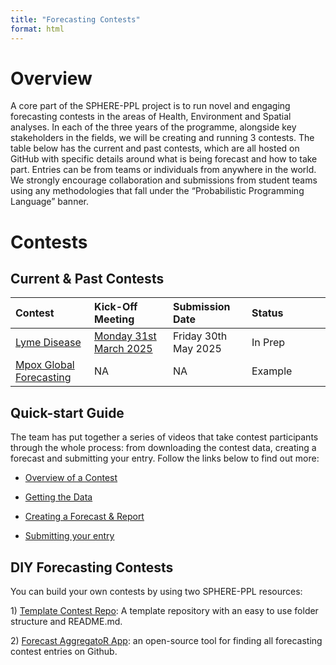 ```yaml
---
title: "Forecasting Contests"
format: html
---
```


# Overview

A core part of the SPHERE-PPL project is to run novel and engaging forecasting contests in the areas of Health, Environment and Spatial analyses. In each of the three years of the programme, alongside key stakeholders in the fields, we will be creating and running 3 contests. The table below has the current and past contests, which are all hosted on GitHub with specific details around what is being forecast and how to take part. Entries can be from teams or individuals from anywhere in the world. We strongly encourage collaboration and submissions from student teams using any methodologies that fall under the "Probabilistic Programming Language" banner.

# Contests

## Current & Past Contests

| Contest | Kick-Off Meeting | Submission Date | Status |
|:-----------------|:-----------------|:-----------------|:-----------------|
| [Lyme Disease](https://github.com/SPHERE-PPL/HFC-Lyme-Disease) | [Monday 31st March 2025](https://events.teams.microsoft.com/event/0b73a64a-b444-407e-8db6-9598c2f08ae2@4395f4a7-e455-4f95-8a9f-1fbaef6384f9) | Friday 30th May 2025 | In Prep |
| [Mpox Global Forecasting](https://github.com/SPHERE-PPL/Competition-Example-Mpox) | NA | NA | Example |

## Quick-start Guide

The team has put together a series of videos that take contest participants through the whole process: from downloading the contest data, creating a forecast and submitting your entry. Follow the links below to find out more:

-   [Overview of a Contest](https://www.loom.com/share/a823f8fe911846289f7a42854fe6e089?sid=d6ef08f2-118f-4fe2-9f60-413d07394514)

-   [Getting the Data](https://www.loom.com/share/0d808b229fbf4f09a85a2c53f40902bd?sid=87bcf47f-1587-434e-aa6f-3efe8c2c8304)

-   [Creating a Forecast & Report](https://www.loom.com/share/596e5d6d836f4d74b793f6b27aa9d5da?sid=39ab1d29-a4b6-45d6-8573-ee086160e45e)

-   [Submitting your entry](https://www.loom.com/share/455f5474945c48de8cce8ef22415c06b?sid=b9687192-cb32-4be6-827b-bfe2ab646c48)

## DIY Forecasting Contests

You can build your own contests by using two SPHERE-PPL resources:

1\) [Template Contest Repo](https://github.com/SPHERE-PPL/forecasting-contest-template): A template repository with an easy to use folder structure and README.md.

2\) [Forecast AggregatoR App](https://github.com/SPHERE-PPL/Forecast-AggregatoR): an open-source tool for finding all forecasting contest entries on Github.
